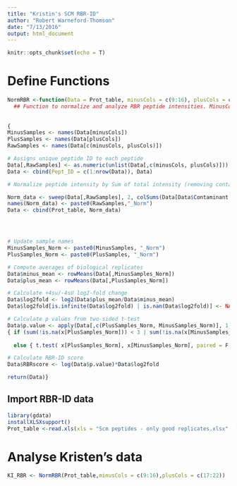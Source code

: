 ```yaml
---
title: "Kristin's SCM RBR-ID"
author: "Robert Warneford-Thomson"
date: "7/13/2016"
output: html_document
---
```


```r
knitr::opts_chunk$set(echo = T)
```

# Define Functions
``` r

NormRBR <-function(Data = Prot_table, minusCols = c(9:16), plusCols = c(17:22))
  ## Function to normalize and analyze RBR peptide intensities. MinusCols and plusCols are numeric vectors defining, respectively, columns containing -4sU and +4sU replicates.
  
  
{
MinusSamples <- names(Data[minusCols])
PlusSamples <- names(Data[plusCols])
RawSamples <- names(Data[c(minusCols, plusCols)])

# Assigns unique peptide ID to each peptide 
Data[,RawSamples] <- as.numeric(unlist(Data[,c(minusCols, plusCols)]))
Data <- cbind(Pept_ID = c(1:nrow(Data)), Data)

# Normalize peptide intensity by Sum of total intensity (removing contaminants) in each replicate AKA set Euclidean length = 1

Norm_data <- sweep(Data[,RawSamples], 2, colSums(Data[Data$Contaminant. != "+",RawSamples]), FUN = "/")
names(Norm_data) <- paste0(RawSamples,"_Norm")
Data <- cbind(Prot_table, Norm_data)




# Update sample names
MinusSamples_Norm <- paste0(MinusSamples, "_Norm")
PlusSamples_Norm <- paste0(PlusSamples, "_Norm")

# Compute averages of biological replicates
Data$minus_mean <- rowMeans(Data[,MinusSamples_Norm])
Data$plus_mean <- rowMeans(Data[,PlusSamples_Norm])

# Calculate +4su/-4sU log2-fold change
Data$log2fold <- log2(Data$plus_mean/Data$minus_mean)
Data$log2fold[is.infinite(Data$log2fold) | is.nan(Data$log2fold)] <- NA

# Calculate p values from two-sided t-test
Data$p.value <- apply(Data[,c(PlusSamples_Norm, MinusSamples_Norm)], 1, function(x) 
{ if (sum(!is.na(x[PlusSamples_Norm])) < 3 | sum(!is.na(x[MinusSamples_Norm])) <3)  {return(1)}
  
  else { t.test( x[PlusSamples_Norm], x[MinusSamples_Norm], paired = F, alternative = "two.sided")$p.value}})

# Calculate RBR-ID score
Data$RBRscore <- log(Data$p.value)*Data$log2fold

return(Data)}
```

## Import RBR-ID data
```r
library(gdata)
installXLSXsupport()
Prot_table <-read.xls(xls = "Scm peptides - only good replicates.xlsx", sheet = 1)
```

# Analyse Kristen's data
``` r
KI_RBR <- NormRBR(Prot_table,minusCols = c(9:16),plusCols = c(17:22))

```
